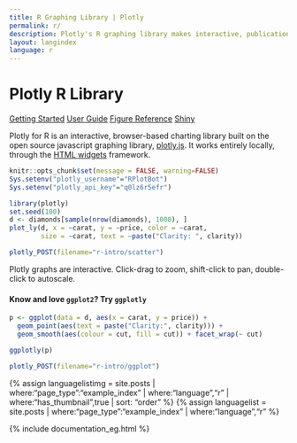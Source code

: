 ```yaml
---
title: R Graphing Library | Plotly
permalink: r/
description: Plotly's R graphing library makes interactive, publication-quality graphs online. Examples of how to make line plots, scatter plots, area charts, bar charts, error bars, box plots, histograms, heatmaps, subplots, multiple-axes, and 3D (WebGL based) charts.
layout: langindex
language: r
---
```


<h1 class="centered">Plotly R Library</h1>
<div class="row centered btnrow">
  <a href="/r/getting-started/" class="button no_underline">Getting Started</a>
  <a href="/r/base/" class="button no_underline">User Guide</a>
  <a href="https://plot.ly/r/reference/" class="button no_underline">Figure Reference</a>
  <a href="https://plot.ly/r/shiny-tutorial/" class="button no_underline">Shiny</a>
</div>

<div>Plotly for R is an interactive, browser-based charting library built on the open source javascript graphing library,
<a href="https://plot.ly/javascript" target="_blank">plotly.js</a>. It works entirely locally, through the <a href="http://www.htmlwidgets.org/" target="_blank">HTML widgets</a> framework.
</div>

```r
knitr::opts_chunk$set(message = FALSE, warning=FALSE)
Sys.setenv("plotly_username"="RPlotBot")
Sys.setenv("plotly_api_key"="q0lz6r5efr")
```

```r
library(plotly)
set.seed(100)
d <- diamonds[sample(nrow(diamonds), 1000), ]
plot_ly(d, x = ~carat, y = ~price, color = ~carat,
        size = ~carat, text = ~paste("Clarity: ", clarity))
```

```r
plotly_POST(filename="r-intro/scatter")
```

Plotly graphs are interactive. Click-drag to zoom, shift-click to pan, double-click to autoscale.

#### Know and love `ggplot2`? Try `ggplotly`

```r
p <- ggplot(data = d, aes(x = carat, y = price)) +
  geom_point(aes(text = paste("Clarity:", clarity))) +
  geom_smooth(aes(colour = cut, fill = cut)) + facet_wrap(~ cut)

ggplotly(p)
```

```r
plotly_POST(filename="r-intro/ggplot")
```

{% assign languagelistimg = site.posts | where:"page_type":"example_index" | where:"language","r"  | where:"has_thumbnail",true | sort: "order"  %}
{% assign languagelist = site.posts | where:"page_type":"example_index" | where:"language","r" %}

{% include documentation_eg.html %}

